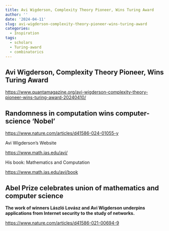 ```yaml
---
title: Avi Wigderson, Complexity Theory Pioneer, Wins Turing Award
author: ''
date: '2024-04-11'
slug: avi-wigderson-complexity-theory-pioneer-wins-turing-award
categories:
  - Inspiration
tags:
  - scholars
  - Turing-award
  - combinatorics
---
```


## Avi Wigderson, Complexity Theory Pioneer, Wins Turing Award

<https://www.quantamagazine.org/avi-wigderson-complexity-theory-pioneer-wins-turing-award-20240410/>

## **Randomness in computation wins computer-science ‘Nobel’**

<https://www.nature.com/articles/d41586-024-01055-y>

Avi Wigderson's Website

<https://www.math.ias.edu/avi/>

His book: Mathematics and Computation

<https://www.math.ias.edu/avi/book>

## **Abel Prize celebrates union of mathematics and computer science**

**The work of winners László Lovász and Avi Wigderson underpins applications from Internet security to the study of networks.**

<https://www.nature.com/articles/d41586-021-00694-9>
